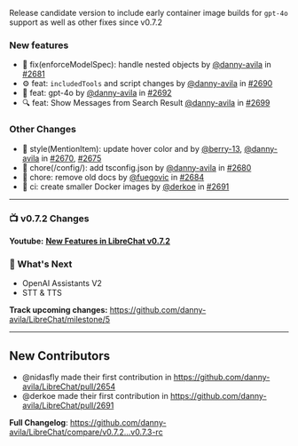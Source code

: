Release candidate version to include early container image builds for `gpt-4o` support as well as other fixes since v0.7.2

### New features

- 👮 fix(enforceModelSpec): handle nested objects by [@danny-avila](https://github.com/danny-avila) in [#2681](https://github.com/danny-avila/LibreChat/pull/2681)
- ⚙️ feat: `includedTools` and script changes by [@danny-avila](https://github.com/danny-avila) in [#2690](https://github.com/danny-avila/LibreChat/pull/2690)
- 🚀 feat: gpt-4o by [@danny-avila](https://github.com/danny-avila) in [#2692](https://github.com/danny-avila/LibreChat/pull/2692)
- 🔍 feat: Show Messages from Search Result [@danny-avila](https://github.com/danny-avila) in [#2699](https://github.com/danny-avila/LibreChat/pull/2699)

### Other Changes

- 🎨 style(MentionItem): update hover color and by [@berry-13](https://github.com/berry-13), [@danny-avila](https://github.com/danny-avila) in [#2670](https://github.com/danny-avila/LibreChat/pull/2670), [#2675](https://github.com/danny-avila/LibreChat/pull/2675)
- 🧹 chore(/config/): add tsconfig.json by [@danny-avila](https://github.com/danny-avila) in [#2680](https://github.com/danny-avila/LibreChat/pull/2680)
- 🧹 chore: remove old docs by [@fuegovic](https://github.com/fuegovic) in [#2684](https://github.com/danny-avila/LibreChat/pull/2684)
- 🐋 ci: create smaller Docker images by [@derkoe](https://github.com/derkoe) in [#2691](https://github.com/danny-avila/LibreChat/pull/2691)

---

### 📺 v0.7.2 Changes

**Youtube:** **[New Features in LibreChat v0.7.2](https://youtu.be/YLVUW5UP9N0)**

### 👀 What's Next

- OpenAI Assistants V2
- STT & TTS

**Track upcoming changes:** https://github.com/danny-avila/LibreChat/milestone/5

---

## New Contributors

- @nidasfly made their first contribution in https://github.com/danny-avila/LibreChat/pull/2654
- @derkoe made their first contribution in https://github.com/danny-avila/LibreChat/pull/2691

**Full Changelog**: https://github.com/danny-avila/LibreChat/compare/v0.7.2...v0.7.3-rc
